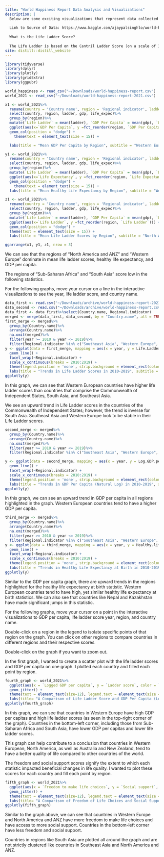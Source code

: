 ```yaml
---
title: "World Happiness Report Data Analysis and Visualizations"
description: |
  Below are some exciting visualizations that represent data collected from World Happiness Reports
  
  Link to Source of Data: https://www.kaggle.com/ajaypalsinghlo/world-happiness-report-2021?select=world-happiness-report-2021.csv
  
  What is the Life Ladder Score?
  
  The Life Ladder is based on the Cantril Ladder Score (on a scale of 10), a higher life ladder score indicates a better life, while a lower score indicates a worse life.
site: distill::distill_website
---
```


```r
library(tidyverse)
library(dplyr)
library(plotly)
library(gridExtra)
library(ggpubr)

```

```r
world_happiness <- read_csv("~/Downloads/world-happiness-report.csv")
world_2021 <- read_csv("~/Downloads/world-happiness-report-2021.csv")

```

```r
x1 <- world_2021%>%
  rename(country = 'Country name', region = 'Regional indicator', ladder = 'Ladder score', gdp = 'Logged GDP per capita', life_expec = 'Healthy life expectancy')%>%
  select(country, region, ladder, gdp, life_expec)%>%
  group_by(region)%>%
  mutate(`Life Ladder` = mean(ladder), `GDP Per Capita` = mean(gdp), `Life Expectancy` = mean(life_expec))%>%
  ggplot(aes(x=`GDP Per Capita`, y =fct_reorder(region, `GDP Per Capita`))) + 
  geom_col(position = "dodge") + 
    theme(text = element_text(size = 15)) +

  labs(title = "Mean GDP Per Capita by Region", subtitle = "Western Europe, North America and ANZ are both high in Mean GDP Per Capita", x = "Logged GDP Per Capita", y = "Mean Values", caption = "Data from World Happiness Report 2021") 
```

```r
y1 <- world_2021%>%
  rename(country = 'Country name', region = 'Regional indicator', ladder = 'Ladder score', gdp = 'Logged GDP per capita', life_expec = 'Healthy life expectancy')%>%
  select(country, region, ladder, gdp, life_expec)%>%
  group_by(region)%>%
  mutate(`Life Ladder` = mean(ladder), `GDP Per Capita` = mean(gdp), `Life Expectancy` = mean(life_expec))%>%
  ggplot(aes(x=`Life Expectancy`, y =fct_reorder(region, `Life Expectancy`))) + 
  geom_col(position = "dodge") + 
    theme(text = element_text(size = 15)) +
  labs(title = "Mean Healthy Life Expectancy by Region", subtitle = "Western Europe, North America, and ANZ lead World Regions", x = "Healthy Life Expectancy", y = "Region", caption = "Data from World Happiness Report 2021") 

```

```r
z1 <- world_2021%>%
  rename(country = 'Country name', region = 'Regional indicator', ladder = 'Ladder score', gdp = 'Logged GDP per capita', life_expec = 'Healthy life expectancy')%>%
  select(country, region, ladder, gdp, life_expec)%>%
  group_by(region)%>%
  mutate(`Life Ladder` = mean(ladder), `GDP Per Capita` = mean(gdp), `Life Expectancy` = mean(life_expec))%>%
  ggplot(aes(x=`Life Ladder`, y =fct_reorder(region, `Life Ladder`))) + 
  geom_col(position = "dodge") + 
  theme(text = element_text(size = 15)) +
  labs(title = "Mean Life Ladder Scores by Region", subtitle = "North America and ANZ Leads All Regions", x = "Life Ladder Scores", y = "Region", caption = "Data from World Happiness Report 2021") 

```
```r
ggarrange(x1, y1, z1, nrow = 3)
```


<aside>
We can see that the regions of "North America and ANZ" and "Western Europe" dominate in mean life ladder scores, healthy life expectancy, and GDP per capita. 

The regions of "Sub-Saharan Africa" and "South Asia" score low in the following statistics. 
</aside>


For the following graphs, move your cursor on a line in the interactive visualizations to see the year, life ladder score, and country name.

```r
data_first <- read.csv("~/Downloads/archive/world-happiness-report-2021.csv")
data_second <- read.csv("~/Downloads/archive/world-happiness-report.csv")
data_first <- data_first%>%select(Country.name, Regional.indicator)
merged <- merge(data_first, data_second, by = "Country.name", all = TRUE)
first_merge <- merged%>%
  group_by(Country.name)%>%
  arrange(Country.name)%>%
  na.omit(merged)%>%
  filter(year >= 2010 & year <= 2019)%>%
  filter(Regional.indicator %in% c("Southeast Asia", "Western Europe", "South Asia", "Commonwealth of Independent States"))
y <- ggplot(data = first_merge, mapping = aes(x = year, y = Life.Ladder, color = Country.name)) + 
  geom_line() + 
  facet_wrap(~Regional.indicator) + 
  scale_x_continuous(breaks = 2010:2019) +
  theme(legend.position = 'none', strip.background = element_rect(colour = "black", fill = "white"), text = element_text(size=10)) +
  labs(title = "Trends in Life Ladder Scores in 2010-2019", subtitle = "Western European Countries Have Higher Life Ladder Scores", x = "Years (2010-2019)", y = "Life Ladder Score", caption = "Data from the World Happiness Report")
ggplotly(y)
```


<aside>



In this graph, we can see that Western European countries have higher life ladder scores than countries that comprise the Commonwealth of Independent States, South Asia, and Southeast Asia. 

We see an upward trend in Life Ladder scores in the countries of the Commonwealth of Independent States; however, the trend is inverse for South Asia. Southeast Asia and Western Europe look to be stable in their Life Ladder scores. 

</aside>



```r
second_merge <- merged%>%
  group_by(Country.name)%>%
  arrange(Country.name)%>%
  na.omit(merged)%>%
  filter(year >= 2010 & year <= 2019)%>%
  filter(Regional.indicator %in% c("Southeast Asia", "Western Europe", "South Asia", "Commonwealth of Independent States"))

y <- ggplot(data = second_merge, mapping = aes(x = year, y = Log.GDP.per.capita, color = Country.name)) + 
  geom_line() + 
  facet_wrap(~Regional.indicator) + 
  scale_x_continuous(breaks = 2010:2019) +
  theme(legend.position = 'none', strip.background = element_rect(colour = "black", fill = "white"), text = element_text(size=10)) +
  labs(title = "Trends in GDP Per Capita (Natural Log) in 2010-2019", subtitle = "Western European Countries have a Higher GDP Per Capita", x = "Years (2010-2019)", y = "GDP Per Capita (Nautral Log)", caption = "Data from the World Happiness Report")
ggplotly(y)
```

<aside>


In this graph, we can see an upward trend in GDP per capita in all regions highlighted in the graph. Western European countries tend to have a higher GDP per capita.  
</aside>


```r
third_merge <- merged%>%
  group_by(Country.name)%>%
  arrange(Country.name)%>%
  na.omit(merged)%>%
  filter(year >= 2010 & year <= 2019)%>%
  filter(Regional.indicator %in% c("Southeast Asia", "Western Europe", "South Asia", "Commonwealth of Independent States"))
y <- ggplot(data = third_merge, mapping = aes(x = year, y = Healthy.life.expectancy.at.birth, color = Country.name)) + 
  geom_line() + 
  facet_wrap(~Regional.indicator) + 
  scale_x_continuous(breaks = 2010:2019) +
  theme(legend.position = 'none', strip.background = element_rect(colour = "black", fill = "white"), text = element_text(size=10)) +
  labs(title = "Trends in Healthy Life Expectancy at Birth in 2010-2019", subtitle = "Western European Countries have Higher Healthy Life Expectancy at Birth", x = "Years (2010-2019)", y = "Healthy Life Expectancy at Birth", caption = "Data from the World Happiness Report")
ggplotly(y)

```

<aside>


Similar to the GDP per capita graph, there are upward trends in the regions highlighted for the healthy life expectancy at birth statistic. Western European countries tend to have high, yet similar healthy life expectancy at birth statistics. We can also see that countries like Nepal and Kazakhstan have made significant jumps in this statistic. 

</aside>

For the following graphs, move your cursor on a point in the interactive visualizations to GDP per capita, life ladder score year, region, and country name.

Double-click on a region in the legend to isolate specific points of that region on the graph. You can click on other regions to compare countries in different regions and their respective scores. 

Double-click on the graph if you want to zoom out.

In the first graph, I wanted to create a scatter plot with the life ladder scores and GDP per capita on one graph. I plotted each country and filled each point by region.  

```r

fourth_graph <- world_2021%>%
  ggplot(aes(x = `Logged GDP per capita`, y = `Ladder score`, color = `Regional indicator`, text=paste("Country name:",`Country name`))) + 
  geom_jitter() + 
  theme(text = element_text(size=12), legend.text = element_text(size = 10)) + 
  labs(title= "A Comparison of Life Ladder Score and GDP Per Capita (Logged)", x = "GDP Per Capita (Natural Log)", y = "Life Ladder Score", caption = "Data from World Happiness Report 2021") 
ggplotly(fourth_graph)

```

<aside>


In this graph, we can see that countries in Western Europe have high GDP per capitas and high life ladder scores (as seen in the top-right corner of the graph). Countries in the bottom-left corner, including those from Sub-Saharan Africa and South Asia, have lower GDP per capitas and lower life ladder scores. 

This graph can help contribute to a conclusion that countries in Western European, North America, as well as Australia and New Zealand, tend to have a better quality of life compared to other countries of the world. 

</aside>

The freedom and social support scores signify the extent to which each statistic impacted beneficial changes in life quality. I wanted to plot these scores for each country and fill each point by region.

```r

fifth_graph <- world_2021%>%
  ggplot(aes(x = `Freedom to make life choices`, y = `Social support`, color = `Regional indicator`, text=paste(`Country name`))) + 
  geom_jitter() + 
  theme(text = element_text(size=12), legend.text = element_text(size = 10)) + 
  labs(title= "A Comparison of Freedom of Life Choices and Social Support", x = "Freedom to Make Life Choices", y = "Social Support", caption = "Data from World Happiness Report 2021") 
ggplotly(fifth_graph)

```

<aside>


Similar to the graph above, we can see that countries in Western Europe and North America and ANZ have more freedom to make life choices and have access to more social support. Countries in the bottom-left corner have less freedom and social support. 

Countries in regions like South Asia are plotted all around the graph and are not strictly clustered like countries in Southeast Asia and North America and ANZ.

</aside>